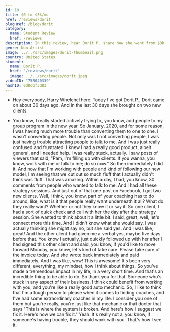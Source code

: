 ```yaml
---
id: 10
title: $0 to $3k/mo
href: /reviews/dorit
blogHref: /blog/dorit
category:
  name: Student Review
  href: /reviews
description: In this review, hear Dorit P. share how she went from $0k to $3k/mo in 35 days helping teachers transition to tech.
genre: Non Artist
image: ../../src/images/dorit-thumbnail.png
country: United States
student:
  name: Dorit P.
  href: "/reviews/dorit"
  image: ../../src/images/dorit.jpeg
videoID: "758040339"
hashID: 0d8cbf3d83
---
```


- Hey everybody, Harry Whelchel here. Today I've got Dorit P., Dorit came on about 30 days ago. And in the last 30 days she brought on two new clients.

- You know, I really started actively trying to, you know, add people to my group program in the new year. So January, 2020, and for some reason, I was having much more trouble than converting them to one to one. I wasn't converting people. Not only was I not converting people, I was just having trouble attracting people to talk to me. And I was just really confused and frustrated. I knew I had a really good product, albeit general, and I needed help. I was really stuck, actually. I saw posts of viewers that said, "Pam, I'm filling up with clients. If you wanna, you know, work with me or talk to me; do so now." So then immediately I did it. And now that I'm working with people and kind of following our new model, I'm seeing that we cut out so much fluff that I actually didn't think was fluff. That was amazing. Within a day, I had, you know, 30 comments from people who wanted to talk to me. And I had all these strategy sessions. And just out of that one post on Facebook, I got two new clients. Well, I think, you know, part of your coaching has to do around, like, what is it that people really want underneath it all? What do they really want? Whether or not they know it or say it. So one client, I had a sort of quick check and call with her the day after the strategy session. She wanted to think about it a little bit. I said, great, well, let's connect more this time. And I didn't know what she would say. I was actually thinking she might say no, but she said yes. And I was like, great! And the other client had given me a verbal yes, maybe five days before that. You know I actually, just quickly followed up with her after I had signed this other client and said, you know, if you'd like to move forward Monday, you know, let's kind of take care. Please take care of the invoice today. And she wrote back immediately and paid immediately. And I was like, wow! This is awesome! It's been very different, everything, my mindset, how I think about things. So you've made a tremendous impact in my life, in a very short time. And that's an incredible thing to be able to do. So thank you for that. Someone who's stuck in any aspect of their business, I think could benefit from working with you, and you're like a really good auto mechanic. So, I like to think that I'm a tough person to please when it comes to finding coaches, and I've had some extraordinary coaches in my life. I consider you one of them but you're really, you're just like that mechanic or that doctor that says "This is where the system is broken. And here's how I suggest we fix it. Here's how we can fix it." Yeah. It's really not a, you know, if someone's having trouble, they should work with you. That's how I see it.
